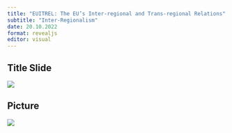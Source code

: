 ```yaml
---
title: "EUITREL: The EU’s Inter-regional and Trans-regional Relations"
subtitle: "Inter-Regionalism"
date: 20.10.2022 
format: revealjs
editor: visual
---
```


## Title Slide

![](/lecture/images/Hakan Mehmetcik 2022 Autumn 2/Hakan Mehmetcik 2022 Autumn 2.png)

## Picture

![](/lecture/images/Hakan Mehmetcik 2022 Autumn 2/WhatsApp Image 2023-12-10 at 12.49.21 AM.jpeg)
